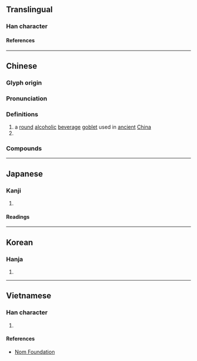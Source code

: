 {{also|巵}}
{{character info}}
==Translingual==

===Han character===
{{Han char|rn=26|rad=卩|as=03|sn=5|four=72217|canj=HMSU|ids=⿸𠂋㔾}}

====References====
{{Han ref|kx=0159.040|dkj=02846|dj=0363.140|hdz=10311.040|uh=536E}}

----

==Chinese==
{{zh-forms|alt=巵}}

===Glyph origin===
{{Han etym}}

===Pronunciation===
{{zh-pron
|m=zhī
|c=zi1
|mc=y
|oc=y
|ma=
|cat=n,cls
}}

===Definitions===
{{zh-hanzi}}

# a [[round]] [[alcoholic]] [[beverage]] [[goblet]] used in [[ancient]] [[China]]
# {{zh-classifier|the [[volume]] of [[liquid]] in one ''zhi'' ([[goblet]])}}

===Compounds===
{{zh-der|侑卮|卮酒|卮言|玉卮無當|玉卮}}

----

==Japanese==

===Kanji===
{{ja-kanji|grade=|rs=卩03}}

# {{rfdef|ja|sort=卩03}}

====Readings====
{{ja-readings
|goon=し
|kanon=し
|kun=さかずき-
}}

----

==Korean==

===Hanja===
{{ko-hanja|치}}

# {{rfdef|ko|sort=卩03}}

----

==Vietnamese==

===Han character===
{{vi-readings|rs=卩03|reading=chi}}

# {{rfdef|vi|sort=卩03}}

====References====
* [http://nomfoundation.org/common/nom_details.php?codepoint=536e Nom Foundation]